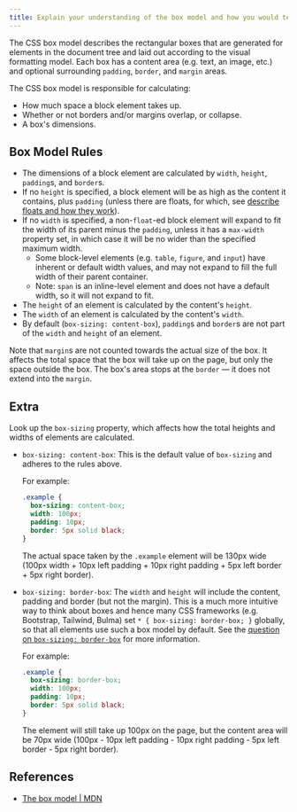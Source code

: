 ```yaml
---
title: Explain your understanding of the box model and how you would tell the browser in CSS to render your layout in different box models.
---
```


The CSS box model describes the rectangular boxes that are generated for elements in the document tree and laid out according to the visual formatting model. Each box has a content area (e.g. text, an image, etc.) and optional surrounding `padding`, `border`, and `margin` areas.

The CSS box model is responsible for calculating:

- How much space a block element takes up.
- Whether or not borders and/or margins overlap, or collapse.
- A box's dimensions.

## Box Model Rules

- The dimensions of a block element are calculated by `width`, `height`, `padding`s, and `border`s.
- If no `height` is specified, a block element will be as high as the content it contains, plus `padding` (unless there are floats, for which, see [describe floats and how they work](/questions/quiz/describe-floats-and-how-they-work)).
- If no `width` is specified, a non-`float`-ed block element will expand to fit the width of its parent minus the `padding`, unless it has a `max-width` property set, in which case it will be no wider than the specified maximum width.
  - Some block-level elements (e.g. `table`, `figure`, and `input`) have inherent or default width values, and may not expand to fill the full width of their parent container.
  - Note: `span` is an inline-level element and does not have a default width, so it will not expand to fit.
- The `height` of an element is calculated by the content's `height`.
- The `width` of an element is calculated by the content's `width`.
- By default (`box-sizing: content-box`), `padding`s and `border`s are not part of the `width` and `height` of an element.

Note that `margin`s are not counted towards the actual size of the box. It affects the total space that the box will take up on the page, but only the space outside the box. The box's area stops at the `border` — it does not extend into the `margin`.

## Extra

Look up the `box-sizing` property, which affects how the total heights and widths of elements are calculated.

- `box-sizing: content-box`: This is the default value of `box-sizing` and adheres to the rules above.

  For example:

  ```css
  .example {
    box-sizing: content-box;
    width: 100px;
    padding: 10px;
    border: 5px solid black;
  }
  ```

  The actual space taken by the `.example` element will be 130px wide (100px width + 10px left padding + 10px right padding + 5px left border + 5px right border).

- `box-sizing: border-box`: The `width` and `height` will include the content, padding and border (but not the margin). This is a much more intuitive way to think about boxes and hence many CSS frameworks (e.g. Bootstrap, Tailwind, Bulma) set `* { box-sizing: border-box; }` globally, so that all elements use such a box model by default. See the [question on `box-sizing: border-box`](/questions/quiz/what-does-box-sizing-border-box-do-what-are-its-advantages) for more information.

  For example:

  ```css
  .example {
    box-sizing: border-box;
    width: 100px;
    padding: 10px;
    border: 5px solid black;
  }
  ```

  The element will still take up 100px on the page, but the content area will be 70px wide (100px - 10px left padding - 10px right padding - 5px left border - 5px right border).

## References

- [The box model | MDN](https://developer.mozilla.org/en-US/docs/Learn/CSS/Building_blocks/The_box_model#the_standard_css_box_model)
